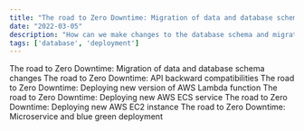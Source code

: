 ```yaml
---
title: "The road to Zero Downtime: Migration of data and database schema changes"
date: "2022-03-05"
description: "How can we make changes to the database schema and migrate data without any downtime in the server?"
tags: ['database', 'deployment']
---
```


The road to Zero Downtime: Migration of data and database schema changes
The road to Zero Downtime: API backward compatibilities
The road to Zero Downtime: Deploying new version of AWS Lambda function
The road to Zero Downtime: Deploying new AWS ECS service
The road to Zero Downtime: Deploying new AWS EC2 instance
The road to Zero Downtime: Microservice and blue green deployment